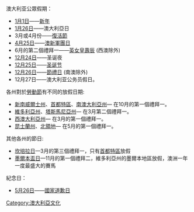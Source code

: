 {{noteTA
|G1=地名
|1=zh:澳大利亞;zh-hant:澳洲;zh-hans:澳洲;zh-cn:澳洲;zh-tw:澳洲;zh-hk:澳洲;zh-mo:澳洲;
|2=zh:南澳大利亞州; zh-cn:南澳大利亚州; zh-tw:南澳州; zh-hk:南澳州;
|3=zh:西澳大利亞州; zh-cn:西澳大利亚州; zh-tw:西澳州; zh-hk:西澳州; 
}}

澳大利亚公眾假期：

*[[1月1日|1月1日]]——[[新年|新年]]
*[[1月26日|1月26日]]——澳大利亞日
*3月或4月份——[[復活節|復活節]]
*[[4月25日|4月25日]]——[[澳新軍團日|澳新軍團日]]
*6月的第二個禮拜一——[[英女皇壽辰|英女皇壽辰]] (西澳除外)
*[[12月24日|12月24日]]——圣诞夜
*[[12月25日|12月25日]]——[[圣诞节|圣诞节]]
*[[12月26日|12月26日]]——[[節禮日|節禮日]] (南澳除外)
*12月27日——澳大利亚公务员假日。

各州對於[[勞動節|勞動節]]有不同的放假日期:
*[[新南威爾士州|新南威爾士州]]、[[首都特區|首都特區]]、[[南澳大利亞州|南澳大利亞州]]— 在10月的第一個禮拜一。
*[[維多利亞州|維多利亞州]]、[[塔斯馬尼亞州|塔斯馬尼亞州]]— 在3月第二個禮拜一。
*[[西澳大利亞州|西澳大利亞州]]— 在3月的第一個禮拜一。
*[[昆士蘭州|昆士蘭州]]、[[北領地|北領地]]— 在5月的第一個禮拜一。

其他各州的節日:
*[[坎培拉日|坎培拉日]]—3月的第三個禮拜一，只有[[首都特區|首都特區]]放假
*[[墨爾本杯|墨爾本盃日]]—11月的第一個禮拜二，維多利亞州的墨爾本地區放假，澳洲一年一度最盛大的賽馬

紀念日：
*[[5月26日|5月26日]]——[[國家道歉日|國家道歉日]]

[[Category:澳大利亞文化|Category:澳大利亞文化]]